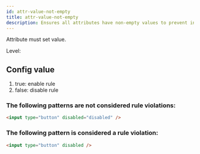 ```yaml
---
id: attr-value-not-empty
title: attr-value-not-empty
description: Ensures all attributes have non-empty values to prevent invalid or ambiguous HTML.
---
```



Attribute must set value.

Level: <Badge text="Warning" variant="caution" />

## Config value

1. true: enable rule
2. false: disable rule

### The following patterns are **not** considered rule violations:

```html
<input type="button" disabled="disabled" />
```

### The following pattern is considered a rule violation:

```html
<input type="button" disabled />
```
